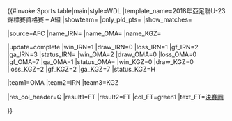 {{#invoke:Sports table|main|style=WDL
|template_name=2018年亞足聯U-23錦標賽資格賽 – A組
|showteam={{{showteam}}} |only_pld_pts={{{only_pld_pts}}} |show_matches={{{show_matches}}}

|source=AFC
|name_IRN={{fbu|23|IRN}}
|name_OMA={{fbu|23|OMA}}
|name_KGZ={{fbu|23|KGZ}}

<!--UPDATE standings below (including date)-->
|update=complete
|win_IRN=1 |draw_IRN=0 |loss_IRN=1 |gf_IRN=2 |ga_IRN=3 |status_IRN=
|win_OMA=2 |draw_OMA=0 |loss_OMA=0 |gf_OMA=7 |ga_OMA=1 |status_OMA=
|win_KGZ=0 |draw_KGZ=0 |loss_KGZ=2 |gf_KGZ=2 |ga_KGZ=7 |status_KGZ=H

<!--UPDATE positions below (check tiebreakers)-->
|team1=OMA |team2=IRN |team3=KGZ


<!--UPDATE qualifications below (after 2nd place qualify or cannot qualify to final tournament)-->
|res_col_header=Q
|result1=FT |result2=FT
|col_FT=green1 |text_FT=[[2018年亞足聯U-23錦標賽|決賽圈]]

}}